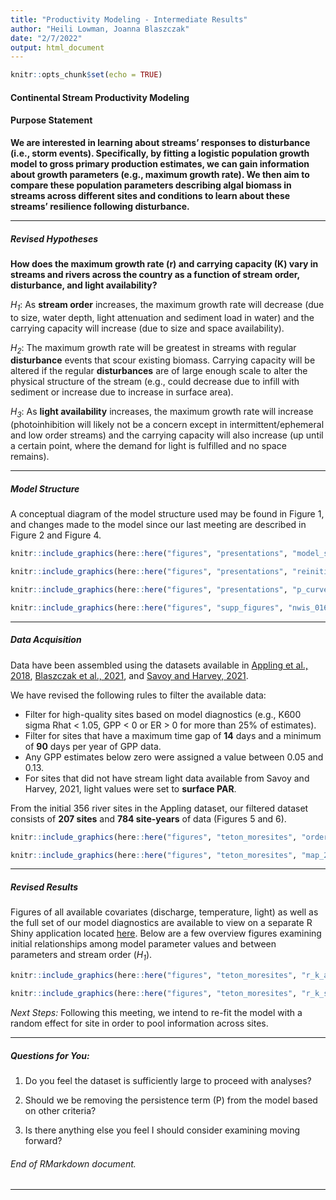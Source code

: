 ```yaml
---
title: "Productivity Modeling - Intermediate Results"
author: "Heili Lowman, Joanna Blaszczak"
date: "2/7/2022"
output: html_document
---
```


```r
knitr::opts_chunk$set(echo = TRUE)
```

#### Continental Stream Productivity Modeling

#### Purpose Statement

**We are interested in learning about streams' responses to disturbance (i.e., storm events). Specifically, by fitting a logistic population growth model to gross primary production estimates, we can gain information about growth parameters (e.g., maximum growth rate). We then aim to compare these population parameters describing algal biomass in streams across different sites and conditions to learn about these streams' resilience following disturbance.**

***

##### Revised Hypotheses

**How does the maximum growth rate (r) and carrying capacity (K) vary in streams and rivers across the country as a function of stream order, disturbance, and light availability?**

*H~1~*: As **stream order** increases, the maximum growth rate will decrease (due to size, water depth, light attenuation and sediment load in water) and the carrying capacity will increase (due to size and space availability).

*H~2~*: The maximum growth rate will be greatest in streams with regular **disturbance** events that scour existing biomass. Carrying capacity will be altered if the regular **disturbances** are of large enough scale to alter the physical structure of the stream (e.g., could decrease due to infill with sediment or increase due to increase in surface area).

*H~3~*: As **light availability** increases, the maximum growth rate will increase (photoinhibition will likely not be a concern except in intermittent/ephemeral and low order streams) and the carrying capacity will also increase (up until a certain point, where the demand for light is fulfilled and no space remains).

***

##### Model Structure

A conceptual diagram of the model structure used may be found in Figure 1, and changes made to the model since our last meeting are described in Figure 2 and Figure 4.

```r

knitr::include_graphics(here::here("figures", "presentations", "model_screenshot.png"))

```

```r

knitr::include_graphics(here::here("figures", "presentations", "reinitialization_screenshot.png"))

```

```r

knitr::include_graphics(here::here("figures", "presentations", "p_curves.png"))

```

```r

knitr::include_graphics(here::here("figures", "supp_figures", "nwis_01608500_02266300_with_without_P.png"))

```

***

##### Data Acquisition

Data have been assembled using the datasets available in [Appling et al., 2018](https://www.sciencebase.gov/catalog/item/59bff507e4b091459a5e0982), [Blaszczak et al., 2021](https://www.sciencebase.gov/catalog/item/606f60afd34ef99870188ee5), and [Savoy and Harvey, 2021](https://www.sciencebase.gov/catalog/item/5f974adfd34e198cb77db168).

We have revised the following rules to filter the available data:

- Filter for high-quality sites based on model diagnostics (e.g., K600 sigma Rhat < 1.05, GPP < 0 or ER > 0 for more than 25% of estimates).
- Filter for sites that have a maximum time gap of **14** days and a minimum of **90** days per year of GPP data.
- Any GPP estimates below zero were assigned a value between 0.05 and 0.13.
- For sites that did not have stream light data available from Savoy and Harvey, 2021, light values were set to **surface PAR**.

From the initial 356 river sites in the Appling dataset, our filtered dataset consists of **207 sites** and **784 site-years** of data (Figures 5 and 6).

```r

knitr::include_graphics(here::here("figures", "teton_moresites", "order_years_207sites.png"))

```

```r

knitr::include_graphics(here::here("figures", "teton_moresites", "map_207sites.png"))

```

***

##### Revised Results

Figures of all available covariates (discharge, temperature, light) as well as the full set of our model diagnostics are available to view on a separate R Shiny application located [here](https://hlowman.shinyapps.io/shiny/). Below are a few overview figures examining initial relationships among model parameter values and between parameters and stream order (*H~1~*).

```r

knitr::include_graphics(here::here("figures", "teton_moresites", "r_k_allsites_bothmodels_cc.jpg"))

```

```r

knitr::include_graphics(here::here("figures", "teton_moresites", "r_k_strord2.jpg"))

```

*Next Steps:* Following this meeting, we intend to re-fit the model with a random effect for site in order to pool information across sites.

***

##### Questions for You:

(1) Do you feel the dataset is sufficiently large to proceed with analyses?

(2) Should we be removing the persistence term (P) from the model based on other criteria?

(3) Is there anything else you feel I should consider examining moving forward?

###### End of RMarkdown document.

***
